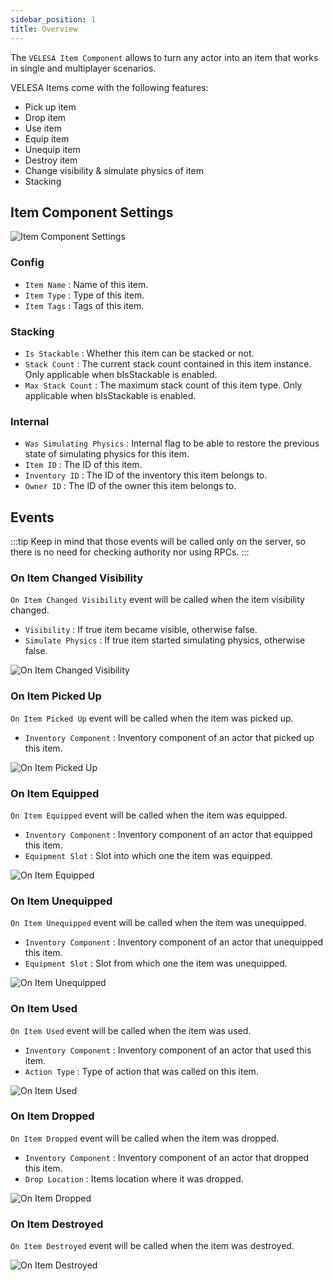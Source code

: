 ```yaml
---
sidebar_position: 1
title: Overview
---
```


 

The `VELESA Item Component` allows to turn any actor into an item that works in
single and multiplayer scenarios.

VELESA Items come with the following features:
* Pick up item
* Drop item
* Use item
* Equip item
* Unequip item
* Destroy item
* Change visibility & simulate physics of item
* Stacking

## Item Component Settings

![Item Component Settings](_static/img/overview/item-component-settings.png)

### Config
* `Item Name` : Name of this item.
* `Item Type` : Type of this item.
* `Item Tags` : Tags of this item.

### Stacking
* `Is Stackable` : Whether this item can be stacked or not.
* `Stack Count` : The current stack count contained in this item instance.
Only applicable when bIsStackable is enabled.
* `Max Stack Count` : The maximum stack count of this item type.
Only applicable when bIsStackable is enabled.

### Internal
* `Was Simulating Physics` : Internal flag to be able to restore the previous
state of simulating physics for this item.
* `Item ID` : The ID of this item.
* `Inventory ID` : The ID of the inventory this item belongs to.
* `Owner ID` : The ID of the owner this item belongs to.

## Events

:::tip
Keep in mind that those events will be called only on the server, so there is
no need for checking authority nor using RPCs.
:::

### On Item Changed Visibility

`On Item Changed Visibility` event will be called when the item visibility changed.
* `Visibility`  : If true item became visible, otherwise false.
* `Simulate Physics`  : If true item started simulating physics,
otherwise false.

![On Item Changed Visibility](_static/img/overview/on-item-changed-visibility.png)

### On Item Picked Up

`On Item Picked Up` event will be called when the item was picked up.
* `Inventory Component`   : Inventory component of an actor that
picked up this item.

![On Item Picked Up](_static/img/overview/on-item-picked-up.png)

### On Item Equipped

`On Item Equipped` event will be called when the item was equipped.
* `Inventory Component`  : Inventory component of an actor that
equipped this item.
* `Equipment Slot` : Slot into which one the item was equipped.

![On Item Equipped](_static/img/overview/on-item-equipped.png)

### On Item Unequipped

`On Item Unequipped` event will be called when the item was unequipped.
* `Inventory Component`   : Inventory component of an actor that
unequipped this item.
* `Equipment Slot`   : Slot from which one the item was unequipped.

![On Item Unequipped](_static/img/overview/on-item-unequipped.png)

### On Item Used

`On Item Used` event will be called when the item was used.
* `Inventory Component`  : Inventory component of an actor that
used this item.
* `Action Type` : Type of action that was called on this item.

![On Item Used](_static/img/overview/on-item-used.png)

### On Item Dropped

`On Item Dropped` event will be called when the item was dropped.
* `Inventory Component`  : Inventory component of an actor that
dropped this item.
* `Drop Location`  : Items location where it was dropped.

![On Item Dropped](_static/img/overview/on-item-dropped.png)

### On Item Destroyed

`On Item Destroyed` event will be called when the item was destroyed.

![On Item Destroyed](_static/img/overview/on-item-destroyed.png)